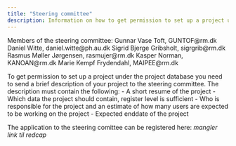 ```yaml
---
title: "Steering committee"
description: Information on how to get permission to set up a project under the project database
---
```

Members of the steering committee:
Gunnar Vase Toft, GUNTOF@rm.dk
Daniel Witte, daniel.witte@ph.au.dk
Sigrid Bjerge Gribsholt, sigrgrib@rm.dk
Rasmus Møller Jørgensen, rasmujer@rm.dk
Kasper Norman, KANOAN@rm.dk
Marie Kempf Frydendahl, MAIPEE@rm.dk

To get permission to set up a project under the project database you need to send a brief description of your project to the steering committee.
The description must contain the following:
- A short resume of the project
- Which data the project should contain, register level is sufficient
- Who is responsible for the project and an estimate of how many users are expected to be working on the project
- Expected enddate of the project
  
The application to the steering comittee can be registered here:
*mangler link til redcap*

